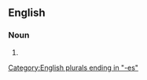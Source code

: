 ==English==

===Noun===
{{head|en|noun plural form}}

# {{plural of|juggins|lang=en}}

[[Category:English plurals ending in "-es"]]